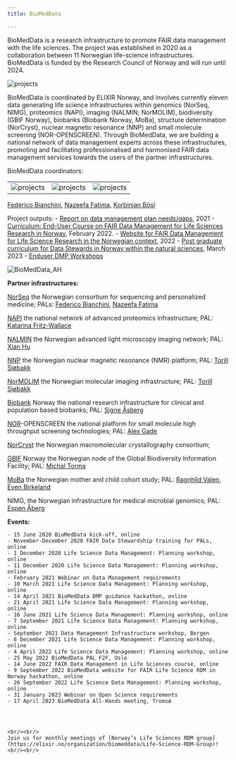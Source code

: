 ---
title: BioMedData

---

BioMedData is a research infrastructure to promote FAIR data management with the life sciences. The project was established in 2020 as a collaboration between 11 Norwegian life-science infrastructures. BioMedData is funded by the Research Council of Norway and will run until 2024.

![projects](/images/diverse/BioMedData_logo.png)

BioMedData is coordinated by ELIXIR Norway, and involves currently eleven data generating life science infrastructures within genomics (NorSeq, NIMG), proteomics (NAPI), imaging (NALMIN; NorMOLIM), biodiversity (GBIF Norway), biobanks (Biobank Norway, MoBa), structure determination (NorCryst), nuclear magnetic resonance (NNP) and small molecule screening (NOR-OPENSCREEN). Through BioMedData, we are building a national network of data management experts across these infrastructures, promoting and facilitating professionalised and harmonised FAIR data management services towards the users of the partner infrastructures.

BioMedData coordinators:

||||
:-:|:-:|:-:
![projects](../../assets/people/federico-bianchini.png)  | ![projects](../../assets/people/nazeefa-fatima.jpg) | ![projects](../../assets/people/korbinian.png)

[Federico Bianchini](https://www.mn.uio.no/kjemi/english/people/aca/fredebi/), [Nazeefa Fatima](https://www.mn.uio.no/ifi/english/people/adm/nazeefaf/index.html), [Korbinian Bösl](https://www.uib.no/en/persons/Korbinian.Boesl)

Project outputs:
    - [Report on data management plan needs/gaps](https://elixir.no/news/57/63/BioMedData-Report-on-data-management-plan-needsgapshttps://elixir-no.ds-wizard.org/projects/create/from-template), 2021
    - [Curriculum: End-User Course on FAIR Data Management for Life Sciences Research in Norway](https://doi.org/10.5281/zenodo.6104400), February 2022.
    - [Website for FAIR Data Management for Life Science Research in the Norwegian context](https://elixir.no/rdm-lookup/), 2022
    - [Post graduate curriculum for Data Stewards in Norway within the natural sciences](https://doi.org/10.5281/zenodo.7689715), March 2023
    - [Enduser DMP Workshops](https://elixir.no/doi.org/10.5281/zenodo.7140638)

![BioMedData_AH](/images/diverse/BioMedData_AH_Welcome.png)

**Partner infrastructures:**

[NorSeq](https://www.norseq.org/) the Norwegian consortium for sequencing and personalized medicine; PALs: [Federico Bianchini](https://www.mn.uio.no/kjemi/english/people/aca/fredebi/), [Nazeefa Fatima](https://www.mn.uio.no/ifi/personer/vit/nazeefaf/index.html)

[NAPI](https://www.napi.uio.no/) the national network of advanced proteomics infrastructure; PAL: [Katarina Fritz-Wallace](https://www.uib.no/en/persons/Katarina.Fritz-Wallace)

[NALMIN](http://nalmin.no/) the Norwegian advanced light microscopy imaging network; PAL: [Xian Hu](https://www.med.uio.no/ncmm/english/people/adm/edna/)

[NNP](https://nmr.h.uib.no/) the Norwegian nuclear magnetic resonance (NMR) platform; PAL: [Torill Sjøbakk](https://www.ntnu.edu/employees/torill.sjobakk)

[NorMOLIM](https://normolim.w.uib.no/) the Norwegian molecular imaging infrastructure; PAL: [Torill Sjøbakk](https://www.ntnu.edu/employees/torill.sjobakk)

[Biobank](https://bbmri.no/) Norway the national research infrastructure for clinical and population based biobanks; PAL: [Signe Åsberg](https://www.ntnu.no/ansatte/signe.asberg)

[NOR](http://www.openscreen.no/)-OPENSCREEN the national platform for small molecule high throughput screening technologies; PAL: [Alex Gade](https://www.med.uio.no/ncmm/english/people/aca/alexga/index.html)

[NorCryst](https://www.gbif.no/) the Norwegian macromolecular crystallography consortium;

[GBIF](https://www.gbif.no/) Norway the Norwegian node of the Global Biodiversity Information Facility; PAL: [Michal Torma](https://www.nhm.uio.no/english/about/organization/research-collections/people/michato/)

[MoBa](https://www.fhi.no/en/studies/moba/) the Norwegian mother and child cohort study; PAL: [Ragnhild Valen](https://www.fhi.no/en/about/departments-and-centres/genetics-and-bioinformatics/ragnhild-valen/), [Even Birkeland](https://www.fhi.no/om/organisasjon/genetikk-og-bioinformatikk/even-birkeland/)

NIMG, the Norwegian infrastructure for medical microbial genomics; PAL: [Espen Åberg](https://uit.no/ansatte/espen.aberg)



**Events:**

    - 15 June 2020 BioMedData kick-off, online
    - November-December 2020 FAIR Data Stewardship training for PALs, online
    - 1 December 2020 Life Science Data Management: Planning workshop, online
    - 11 December 2020 Life Science Data Management: Planning workshop, online
    - February 2021 Webinar on Data Management requirements
    - 10 March 2021 Life Science Data Management: Planning workshop, online
    - 14 April 2021 BioMedData DMP guidance hackathon, online
    - 21 April 2021 Life Science Data Management: Planning workshop, online
    - 16 June 2021 Life Science Data Management: Planning workshop, online
    - 7 September 2021 Life Science Data Management: Planning workshop, online
    - September 2021 Data Management Infrastructure workshop, Bergen
    - 6 December 2021 Life Science Data Management: Planning workshop, online
    - 4 April 2022 Life Science Data Management: Planning workshop, online
    - 25 May 2022 BioMedData PAL F2F, Oslo
    - 14 June 2022 FAIR Data Management in Life Sciences course, online
    - 9 September 2022 BioMedData website for FAIR Life Science RDM in Norway hackathon, online
    - 26 September 2022 Life Science Data Management: Planning workshop, online
    - 31 January 2023 Webinar on Open Science requirements
    - 17 April 2023 BioMedData All-Hands meeting, Tromsø




    <br/><br/>
    Join us for monthly meetings of [Norway’s Life Sciences RDM group](https://elixir.no/organization/biomeddata/Life-Science-RDM-Group)!<br/><br/>